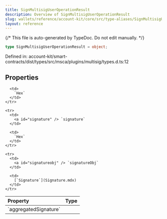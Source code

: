 ```yaml
---
title: SignMultisigUserOperationResult
description: Overview of SignMultisigUserOperationResult
slug: wallets/reference/account-kit/core/src/type-aliases/SignMultisigUserOperationResult
layout: reference
---
```


{/* This file is auto-generated by TypeDoc. Do not edit manually. */}

```ts
type SignMultisigUserOperationResult = object;
```

Defined in: account-kit/smart-contracts/dist/types/src/msca/plugins/multisig/types.d.ts:12

## Properties

<table>
  <thead>
    <tr>
      <th align="left">Property</th>
      <th align="left">Type</th>
    </tr>
  </thead>

  <tbody>
    <tr>
      <td>
        <a id="aggregatedsignature" /> `aggregatedSignature`
      </td>

      <td>
        `Hex`
      </td>
    </tr>

    <tr>
      <td>
        <a id="signature" /> `signature`
      </td>

      <td>
        `Hex`
      </td>
    </tr>

    <tr>
      <td>
        <a id="signatureobj" /> `signatureObj`
      </td>

      <td>
        [`Signature`](Signature.mdx)
      </td>
    </tr>

  </tbody>
</table>
